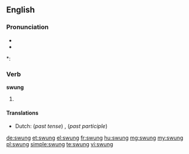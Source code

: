 ==English==

===Pronunciation===
* {{IPA|/ˈswʌɳ/}}
* {{audio|en-us-swung.ogg|Audio (US)}}

*: {{rhymes|ʌŋ}}

===Verb===
'''swung'''

# {{past of|swing}}

====Translations====
{{trans-top|Simple past tense and past participle of swing}}
* Dutch: (''past tense'') {{t-|nl|schommelde}}, {{t-|nl|schommelden}} (''past participle'') {{t+|nl|geschommeld}}
{{trans-mid}}
{{trans-bottom}}

[[de:swung]]
[[et:swung]]
[[el:swung]]
[[fr:swung]]
[[hu:swung]]
[[mg:swung]]
[[my:swung]]
[[pl:swung]]
[[simple:swung]]
[[te:swung]]
[[vi:swung]]